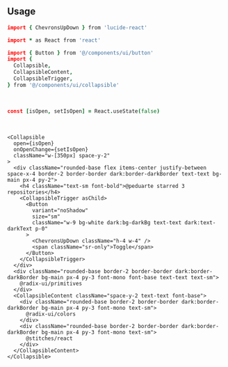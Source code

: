 ```coffeescript file=<rootDir>/src/components/ui/collapsible.tsx title="components/ui/collapsible.tsx"
```

<br />

## Usage

```coffeescript
import { ChevronsUpDown } from 'lucide-react'

import * as React from 'react'

import { Button } from '@/components/ui/button'
import {
  Collapsible,
  CollapsibleContent,
  CollapsibleTrigger,
} from '@/components/ui/collapsible'
```

<br />

```coffeescript
const [isOpen, setIsOpen] = React.useState(false)
```

<br />

```tsx
<Collapsible
  open={isOpen}
  onOpenChange={setIsOpen}
  className="w-[350px] space-y-2"
>
  <div className="rounded-base flex items-center justify-between space-x-4 border-2 border-border dark:border-darkBorder text-text bg-main px-4 py-2">
    <h4 className="text-sm font-bold">@peduarte starred 3 repositories</h4>
    <CollapsibleTrigger asChild>
      <Button
        variant="noShadow"
        size="sm"
        className="w-9 bg-white dark:bg-darkBg text-text dark:text-darkText p-0"
      >
        <ChevronsUpDown className="h-4 w-4" />
        <span className="sr-only">Toggle</span>
      </Button>
    </CollapsibleTrigger>
  </div>
  <div className="rounded-base border-2 border-border dark:border-darkBorder bg-main px-4 py-3 font-mono font-base text-text text-sm">
    @radix-ui/primitives
  </div>
  <CollapsibleContent className="space-y-2 text-text font-base">
    <div className="rounded-base border-2 border-border dark:border-darkBorder bg-main px-4 py-3 font-mono text-sm">
      @radix-ui/colors
    </div>
    <div className="rounded-base border-2 border-border dark:border-darkBorder bg-main px-4 py-3 font-mono text-sm">
      @stitches/react
    </div>
  </CollapsibleContent>
</Collapsible>
```